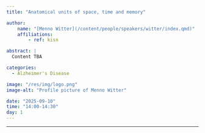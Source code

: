 ```yaml
---
title: "Anatomical units of space, time and memory"

author:
    name: "[Menno Witter](/content/people/speakers/witter/index.qmd)"
    affiliations:
        - ref: kisn

abstract: |
  Content TBA

categories:
  - Alzheimer's Disease

image: "/res/img/logo.png"
image-alt: "Profile picture of Menno Witter"

date: "2025-09-10"
time: "14:00-14:30"
day: 1
---
```


***

<!-- <object data="/res/quarto.pdf" type="application/pdf" width="100%" height="600">
</object> -->